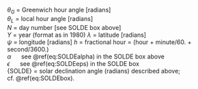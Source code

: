 <p class=box>
$\theta_{G}$ = Greenwich hour angle\sindex[lis]{thetaG@$\theta_{G}$=Greenwich hour angle}
[radians]  
$\theta_{L}$ = local hour angle\sindex[lis]{thetaL@$\theta_{L}$=local hour angle}
[radians]  
$N$ = day number [see SOLDE box above]  
$Y$ = year (format as in 1980)
$\lambda$ = latitude\sindex[lis]{lambda@$\lambda$=latitude} [radians]  
$\psi$ = longitude\sindex[lis]{psi@$\psi$=longitude} [radians]
$h$ = fractional hour = (hour + minute/60. + second/3600.)  
$\alpha$\ \ \ \ \ \ see \@ref(eq:SOLDEalpha) in the SOLDE box above  
$\epsilon$\ \ \ \ \ \ see \@ref(eq:SOLDEeps) in the SOLDE box  
\{SOLDE\} = solar declination angle (radians) described above; cf.\ \@ref(eq:SOLDEbox).  
</p><p class=box2>
\begin{equation}
\theta_{G}=\arctan(\frac{\sin\alpha\cos\epsilon}{\cos\alpha})
(\#eq:SOLELbox1)
\end{equation}
\begin{align}
\theta_{L} = & \theta_{G}+\psi-2\pi\frac{h}{24}-1.759335\notag \\
 - &2\pi(\frac{N}{365}-Y+1980)-3.694\times10^{-7}N
(\#eq:SOLELbox2)
\end{align}
\begin{equation}
\mathrm{\mathrm{\{SOLEL\}}=\arcsin\left(\sin\lambda\sin\mathrm{\{SOLDE\}+\cos\lambda}\cos\mathrm{\{SOLDE\}}\cos\theta_{L}\right)}
(\#eq:SOLELbox3)
\end{equation}
</p>
